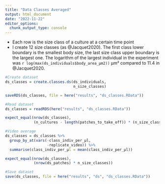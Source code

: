 ```yaml
---
title: "Data Classes Averaged"
output: html_document
date: "2022-11-22"
editor_options: 
  chunk_output_type: console
---
```


-   Each row is the size class of a culture at a certain time point
-   I create 12 size classes (as @Jacquet2020). The first class lower boundary is the smallest body size, the last size class upper boundary is the largest one. The logarithm of the largest individual in the experiment was `r log(max(ds_individuals$body_area_µm2))` μm² compared to 11.4 in @Jacquet2020.

```r
#Create dataset
ds_classes = create.classes.ds(ds_individuals,
                               n_size_classes)

saveRDS(ds_classes, file = here("results", "ds_classes.RData"))
```

```r
#Read dataset 
ds_classes = readRDS(here("results", "ds_classes.RData"))

expect_equal(nrow(ds_classes),
             (n_cultures - length(patches_to_take_off)) * (n_size_classes * sum(nr_videos)))
```

```r
#Video average
ds_classes = ds_classes %>%
  group_by_at(vars(-class_indiv_per_µl,
                   -replicate_video)) %>%
  summarise(class_indiv_per_µl = mean(class_indiv_per_µl))

expect_equal(nrow(ds_classes),
             (nrow(ds_patches) * n_size_classes))
```

```r
#Save dataset
save(ds_classes, file = here("results", "ds", "ds_classes.RData"))
```